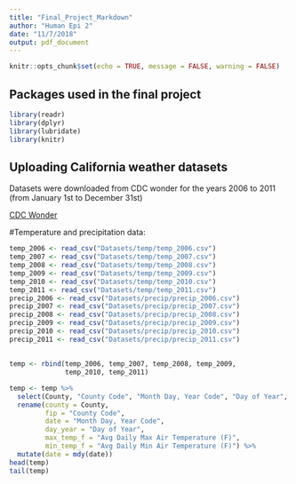 ```yaml
---
title: "Final_Project_Markdown"
author: "Human Epi 2"
date: "11/7/2018"
output: pdf_document
---
```


```r
knitr::opts_chunk$set(echo = TRUE, message = FALSE, warning = FALSE)
```

## Packages used in the final project
```r
library(readr)
library(dplyr)
library(lubridate)
library(knitr)
```

## Uploading California weather datasets 

Datasets were downloaded from CDC wonder for the years 2006 to 2011 (from January 1st to December 31st)

[CDC Wonder](https://wonder.cdc.gov/)

#Temperature and precipitation data: 

```r
temp_2006 <- read_csv("Datasets/temp/temp_2006.csv")
temp_2007 <- read_csv("Datasets/temp/temp_2007.csv")
temp_2008 <- read_csv("Datasets/temp/temp_2008.csv")
temp_2009 <- read_csv("Datasets/temp/temp_2009.csv")
temp_2010 <- read_csv("Datasets/temp/temp_2010.csv")
temp_2011 <- read_csv("Datasets/temp/temp_2011.csv")
precip_2006 <- read_csv("Datasets/precip/precip_2006.csv")
precip_2007 <- read_csv("Datasets/precip/precip_2007.csv")
precip_2008 <- read_csv("Datasets/precip/precip_2008.csv")
precip_2009 <- read_csv("Datasets/precip/precip_2009.csv")
precip_2010 <- read_csv("Datasets/precip/precip_2010.csv")
precip_2011 <- read_csv("Datasets/precip/precip_2011.csv")

```

##
```r

temp <- rbind(temp_2006, temp_2007, temp_2008, temp_2009, 
              temp_2010, temp_2011)

temp <- temp %>% 
  select(County, "County Code", "Month Day, Year Code", "Day of Year", "Avg Daily Max Air Temperature (F)", "Avg Daily Min Air Temperature (F)") %>% 
  rename(county = County,
         fip = "County Code",
         date = "Month Day, Year Code",
         day_year = "Day of Year",
         max_temp_f = "Avg Daily Max Air Temperature (F)",
         min_temp_f = "Avg Daily Min Air Temperature (F)") %>% 
  mutate(date = mdy(date))
head(temp)
tail(temp)
```


